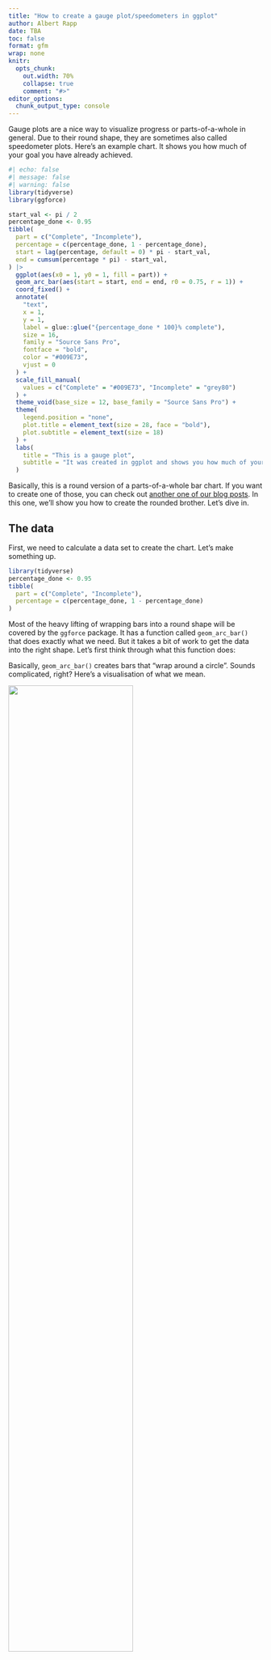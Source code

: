```yaml
---
title: "How to create a gauge plot/speedometers in ggplot"
author: Albert Rapp
date: TBA
toc: false
format: gfm
wrap: none
knitr:
  opts_chunk:
    out.width: 70%
    collapse: true
    comment: "#>"
editor_options: 
  chunk_output_type: console
---
```


Gauge plots are a nice way to visualize progress or parts-of-a-whole in general.
Due to their round shape, they are sometimes also called speedometer plots.
Here's an example chart.
It shows you how much of your goal you have already achieved.

```r
#| echo: false
#| message: false
#| warning: false
library(tidyverse)
library(ggforce)

start_val <- pi / 2
percentage_done <- 0.95
tibble(
  part = c("Complete", "Incomplete"),
  percentage = c(percentage_done, 1 - percentage_done),
  start = lag(percentage, default = 0) * pi - start_val,
  end = cumsum(percentage * pi) - start_val,
) |>
  ggplot(aes(x0 = 1, y0 = 1, fill = part)) +
  geom_arc_bar(aes(start = start, end = end, r0 = 0.75, r = 1)) +
  coord_fixed() +
  annotate(
    "text",
    x = 1,
    y = 1,
    label = glue::glue("{percentage_done * 100}% complete"),
    size = 16,
    family = "Source Sans Pro",
    fontface = "bold",
    color = "#009E73",
    vjust = 0
  ) +
  scale_fill_manual(
    values = c("Complete" = "#009E73", "Incomplete" = "grey80")
  ) +
  theme_void(base_size = 12, base_family = "Source Sans Pro") +
  theme(
    legend.position = "none",
    plot.title = element_text(size = 28, face = "bold"),
    plot.subtitle = element_text(size = 18)
  ) +
  labs(
    title = "This is a gauge plot",
    subtitle = "It was created in ggplot and shows you how much of your goal\nyou have already achieved."
  )
```

Basically, this is a round version of a parts-of-a-whole bar chart.
If you want to create one of those, you can check out [another one of our blog posts](https://rfortherestofus.com/2023/12/part-of-a-whole-bars).
In this one, we'll show you how to create the rounded brother.
Let's dive in.

## The data

First, we need to calculate a data set to create the chart.
Let's make something up.

```r
library(tidyverse)
percentage_done <- 0.95
tibble(
  part = c("Complete", "Incomplete"),
  percentage = c(percentage_done, 1 - percentage_done)
)
```

Most of the heavy lifting of wrapping bars into a round shape will be covered by the `ggforce` package.
It has a function called `geom_arc_bar()` that does exactly what we need.
But it takes a bit of work to get the data into the right shape.
Let's first think through what this function does:

Basically, `geom_arc_bar()` creates bars that "wrap around a circle".
Sounds complicated, right?
Here's a visualisation of what we mean.

![](bars_wrapped_around_circle.png){width="70%"}

See how the bars are wrapped around the black circle I included?
That's what `geom_arc_bar()` does.
But we also have to tell it the start and end points of each bar.
Here's the same visual again but with red arrows that indicate the start and end points.

![](bars_wrapped_around_circle_with_arrows.png){width="70%"}

To calculate these start and end points, we actually have to do some math.
What we need to know for that is that the start and endpoints are given as angles.
Commonly, angles are given in degree so that a circle has 360 degree.
But it's also very common to instead use the unit "radians
 .
In this unit, a circle has $2 \pi$ radians.
Consequently, half a circle  has $\pi$ radians.
So, we can calculate the necessary angles as fractions of $\pi$ by multiplying the percentages with pi.

```r
tibble(
  part = c("Complete", "Incomplete"),
  percentage = c(percentage_done, 1 - percentage_done),
  start = percentage * pi
)
```

But we want the first bar to start at angle zero.
So let's modify our calculation.

```r
tibble(
  part = c("Complete", "Incomplete"),
  percentage = c(percentage_done, 1 - percentage_done),
  start = lag(percentage, default = 0) * pi
)
```

That's better.
Now we have to compute the end angles too.
This means that we have to add the start angles to the percentages (multiplied by $\pi$).

```r
fake_dat <- tibble(
  part = c("Complete", "Incomplete"),
  percentage = c(percentage_done, 1 - percentage_done),
  start = lag(percentage, default = 0) * pi,
  end = start + percentage * pi
)
fake_dat
```


## Creating curved bars

Nice.
We have all the data we need.
Time to send this to ggplot
Let me just show you the code and then I'll explain.

```r
library(ggforce)
fake_dat |>
  ggplot() +
  geom_arc_bar(
    aes(
      x0 = 1, # x-center of circle
      y0 = 1, # y-center of circle
      fill = part, # fill color
      start = start, # start angle
      end = end, # end angle
      r0 = 0.75, # inner radius
      r = 1 # outer radius
    )
  ) +
  coord_fixed()
```



As you can see this code created the curved bar chart.
Right now, it's not oriented correctly but we can turn that really easily in a bit.
What's probably more interesting is to understand what `x0` `y0`, `r0` and `r` inside of the `aes()` of `geom_arc_bar()` do.
Thus, let me explain:

- The `x0` and `y0` arguments define the center of the circle around which the bars are wrapped.

- And `r0` and `r` define the inner and outer radius of the bars.

*"The inner and outer what?"*, I can hear you say.
Let me clarify:
You see, just like we've seen that the bars wrap around a circle, we can also describe the thickness of the bars with a second circle.
Basically, the bars are the result of cutting out the smaller circle out of the larger one.
Here's an image of that.
The Blue circle has the larger radius `r` and the black one has the smaller radius `r0`.
The red arrows indicate our previous start and end points (which I've just left in the image for reference).

![](circle_in_circle.png){width="70%"}


Finally, `coord_equal()` makes sure that the x and y axis are scaled equally.
This way, the circle doesn't look like an ellipse and like a circle instead.
Now all that's left to do is to turn the chart so that the bars are oriented correctly.
We do that by shifting the start and end angles by a quarter of a full circle ($\pi / 2$).

```r
gauge_plot <- fake_dat |>
  ggplot() +
  geom_arc_bar(
    aes(
      x0 = 1,
      y0 = 1,
      fill = part,
      start = start - pi / 2,
      end = end - pi / 2,
      r0 = 0.75,
      r = 1
    )
  ) +
  coord_fixed()
gauge_plot
```

## Add a label


Excellent!
We have our speedometer.
Time to add descriptive labels to it.
We can to that with `annotate()` and `labs()`.
The annotation will be a little bit too large right now but that will be fixed once we get rid of the legend.

```r
labeled_gauge_plot <- gauge_plot +
  annotate(
    "text",
    x = 1,
    y = 1,
    label = glue::glue("{percentage_done * 100}% complete"),
    size = 16,
    family = "Source Sans Pro",
    fontface = "bold",
    color = "#009E73",
    vjust = 0
  ) +
  labs(
    title = "This is a gauge plot",
    subtitle = "It was created in ggplot and shows you how much of your goal\nyou have already achieved."
  )
labeled_gauge_plot
```

If you've never used `annotate()` before, it's very similar to using `geom_text()`.
But there's a subtle difference which makes it perfect for adding one-off labels like we have here.
If you want to read up on the difference, you can check out [one of our previous blog posts](https://rfortherestofus.com/2023/10/annotate-vs-geoms).


## Add some styling

Finally, let's add some styling to the chart.
Here, we just remove all the of the grid lines with `theme_void()`.
Also, we should increase the font sizes as well.
That's why we modify the texts in a `theme()` call.
And while we're in that layer, we can also remove the legend.

```r
themed_gauge_plot <- labeled_gauge_plot +
  theme_void() +
  theme(
    legend.position = "none",
    plot.title = element_text(
      family = "Source Sans Pro", size = 28, face = "bold"
    ),
    plot.subtitle = element_text(family = "Source Sans Pro", size = 18)
  )
themed_gauge_plot
```

We're almost done!
All that's left to do is to change the colors.
We do that with `scale_fill_manual()`.

```r
themed_gauge_plot +
  scale_fill_manual(
    values = c("Complete" = "#009E73", "Incomplete" = "grey80")
  )
```


Perfect!
This completes our gauge plot 🥳.
Hopefully, we managed to explain the math parts of this blog post well enough to make it understandable.
If not, feel free to leave us a comment.
We're always happy to hear from you.
And with that we have concluded our blog post.
Enjoy the rest of your day and see you next time 👋.
